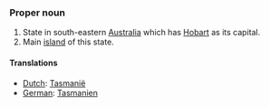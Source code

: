 ===Proper noun===
#State in south-eastern [[Australia]] which has [[Hobart]] as its capital.
#Main [[island]] of this state.

====Translations====
*[[Dutch]]: [[Tasmanië]]
*[[German]]: [[Tasmanien]]
